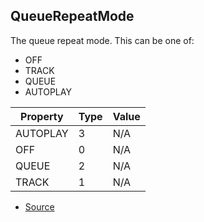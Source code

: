 ## QueueRepeatMode

The queue repeat mode. This can be one of:
- OFF
- TRACK
- QUEUE
- AUTOPLAY

| Property | Type | Value |
| ----------- | ----------- | ----------- |
| AUTOPLAY | 3 | N/A |
| OFF | 0 | N/A |
| QUEUE | 2 | N/A |
| TRACK | 1 | N/A |


- [Source](https://github.com/Androz2091/discord-player/blob/97a849a/packages/discord-player/src/types/types.ts#L240)